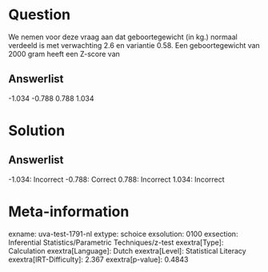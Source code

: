 Question
========

We nemen voor deze vraag aan dat geboortegewicht (in kg.) normaal
verdeeld is met verwachting 2.6 en variantie 0.58. Een geboortegewicht
van 2000 gram heeft een Z-score van

Answerlist
----------

-1.034
-0.788
0.788
1.034

Solution
========

Answerlist
----------

-1.034: Incorrect
-0.788: Correct
0.788: Incorrect
1.034: Incorrect

Meta-information
================
exname: uva-test-1791-nl
extype: schoice
exsolution: 0100
exsection: Inferential Statistics/Parametric Techniques/z-test
exextra[Type]: Calculation
exextra[Language]: Dutch
exextra[Level]: Statistical Literacy
exextra[IRT-Difficulty]: 2.367
exextra[p-value]: 0.4843
